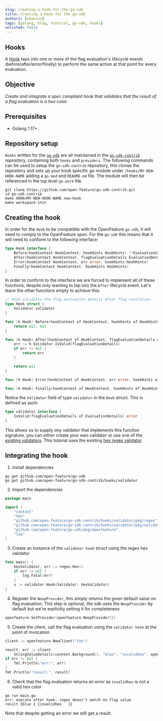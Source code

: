 ```yaml
---
slug: creating-a-hook-for-the-go-sdk
title: Creating a Hook for the go-sdk
authors: [skyerus]
tags: [golang, blog, tutorial, go-sdk, hooks]
unlisted: false
---
```


## Hooks

A [Hook](https://docs.openfeature.dev/docs/specification/sections/hooks) taps into one or more of the flag evaluation's
lifecycle events (before/after/error/finally) to perform the same action at that point for every evaluation.

## Objective

<i>Create and integrate a spec compliant hook that validates that the result of a flag evaluation is a hex color.</i>

## Prerequisites

- Golang 1.17+

## Repository setup

`Hooks` written for the [`go-sdk`](https://github.com/open-feature/go-sdk) are all maintained in the
[`go-sdk-contrib`](https://github.com/open-feature/go-sdk-contrib.git) repository, containing both `hooks` and `providers`.
The following commands can be used to setup the `go-sdk-contrib` repository,
this clones the repository and sets up your hook specific go module under `/hooks/MY-NEW-HOOK-NAME`
adding a `go.mod` and `README.md` file. The module will then be referenced in the top level `go.work` file.
```
git clone https://github.com/open-feature/go-sdk-contrib.git
cd go-sdk-contrib
make HOOK=MY-NEW-HOOK-NAME new-hook
make workspace-init
```

## Creating the hook

In order for the `Hook` to be compatible with the OpenFeature `go-sdk`, it will need to comply to the OpenFeature spec.
For the `go-sdk` this means that it will need to conform to the following interface:

```go
type Hook interface {
	Before(hookContext HookContext, hookHints HookHints) (*EvaluationContext, error)
	After(hookContext HookContext, flagEvaluationDetails EvaluationDetails, hookHints HookHints) error
	Error(hookContext HookContext, err error, hookHints HookHints)
	Finally(hookContext HookContext, hookHints HookHints)
}
```

In order to conform to the interface we are forced to implement all of these functions, despite only wanting to tap into
the `After` lifecycle event. Let's leave the other functions empty to achieve this:

```go
// Hook validates the flag evaluation details After flag resolution
type Hook struct {
	Validator validator
}

func (h Hook) Before(hookContext of.HookContext, hookHints of.HookHints) (*of.EvaluationContext, error) {
	return nil, nil
}

func (h Hook) After(hookContext of.HookContext, flagEvaluationDetails of.EvaluationDetails, hookHints of.HookHints) error {
	err := h.Validator.IsValid(flagEvaluationDetails)
	if err != nil {
		return err
	}

	return nil
}

func (h Hook) Error(hookContext of.HookContext, err error, hookHints of.HookHints) {}

func (h Hook) Finally(hookContext of.HookContext, hookHints of.HookHints) {}
```

Notice the `Validator` field of type `validator` in the `Hook` struct. This is defined as such:

```go
type validator interface {
	IsValid(flagEvaluationDetails of.EvaluationDetails) error
}
```

This allows us to supply <i>any</i> validator that implements this function signature, you can either create your own validator
or use one of the [existing validators](https://github.com/open-feature/go-sdk-contrib/hooks/validator).
This tutorial uses the existing [hex regex validator](https://github.com/open-feature/go-sdk-contrib/hooks/validator/pkg/regex/hex.go).

## Integrating the hook

1. Install dependencies
```shell
go get github.com/open-feature/go-sdk
go get github.com/open-feature/go-sdk-contrib/hooks/validator
```

2. Import the dependencies
```go
package main

import (
	"context"
    "fmt"
    "github.com/open-feature/go-sdk-contrib/hooks/validator/pkg/regex"
    "github.com/open-feature/go-sdk-contrib/hooks/validator/pkg/validator"
    "github.com/open-feature/go-sdk/pkg/openfeature"
    "log"
)
```

3. Create an instance of the `validator hook` struct using the regex hex validator
```go
func main() {
	hexValidator, err := regex.Hex()
    if err != nil {
        log.Fatal(err)
    }
    v := validator.Hook{Validator: hexValidator}
}
```

4. Register the `NoopProvider`, this simply returns the given default value on flag evaluation.
This step is optional, the sdk uses the `NoopProvider` by default but we're explicitly setting it for completeness
```go
openfeature.SetProvider(openfeature.NoopProvider{})
```

5. Create the client, call the flag evaluation using the `validator hook` at the point of invocation

```go
client := openfeature.NewClient("foo")

result, err := client.
    StringValueDetails(context.Background(), "blue", "invalidhex", openfeature.EvaluationContext{}, WithHooks(v))
if err != nil {
    fmt.Println("err:", err)
}
fmt.Println("result:", result)
```

6. Check that the flag evaluation returns an error as `invalidhex` is not a valid hex color

```shell
go run main.go
err: execute after hook: regex doesn't match on flag value
result {blue 1 {invalidhex   }}
```
Note that despite getting an error we still get a result.

